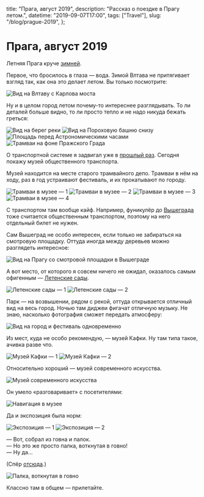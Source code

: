   title: "Прага, август 2019",
  description: "Рассказ о поездке в Прагу летом.",
  datetime: "2019-09-07T17:00",
  tags: ["Travel"],
  slug: "/blog/prague-2019",
};

# Прага, август 2019

Летняя Прага круче [зимней](/blog/czech/).

Первое, что бросилось в глаза — вода. Зимой Влтава не притягивает взгляд так, как она это делает летом. Вы только посмотрите:

![Вид на Влтаву с Карлова моста](/img/notes/travel/prague-2019/1.jpg)

Ну и в целом город летом почему-то интереснее разглядывать. То ли деталей больше видно, то ли просто тепло и не надо никуда бежать греться:

![Вид на берег реки](/img/notes/travel/prague-2019/2.jpg)
![Вид на Пороховую башню снизу](/img/notes/travel/prague-2019/3.jpg)
![Площадь перед Астрономическими часами](/img/notes/travel/prague-2019/4.jpg)
![Трамваи на фоне Пражского Града](/img/notes/travel/prague-2019/5.jpg)

О транспортной системе я задвигал уже в [прошлый раз](/blog/czech/). Сегодня покажу музей общественного транспорта.

Музей находится на месте старого трамвайного депо. Трамваи в нём на ходу, раз в год устраивают фестиваль, и их прокатывают по городу.

![Трамваи в музее — 1](/img/notes/travel/prague-2019/6.jpg)
![Трамваи в музее — 2](/img/notes/travel/prague-2019/7.jpg)
![Трамваи в музее — 3](/img/notes/travel/prague-2019/8.jpg)
![Трамваи в музее — 4](/img/notes/travel/prague-2019/9.jpg)

С транспортом там вообще кайф. Например, фуникулёр до [Вышеграда](https://ru.wikipedia.org/wiki/Вышеград) тоже считается общественным транспортом, поэтому на него отдельный билет не нужен.

Сам Вышеград не особо интересен, если только не забираться на смотровую площадку. Оттуда иногда между деревьев можно разглядеть интересное:

![Вид на Прагу со смотровой площадки в Вышеграде](/img/notes/travel/prague-2019/10.jpg)

А вот место, от которого я совсем ничего не ожидал, оказалось самым офигенным — [Летенские сады](https://www.tripadvisor.ru/ShowUserReviews-g274707-d10487874-r398329455-Letenske_sady-Prague_Bohemia.html).

![Летенские сады — 1](/img/notes/travel/prague-2019/11.jpg)
![Летенские сады — 2](/img/notes/travel/prague-2019/12.jpg)

Парк — на возвышении, рядом с рекой, оттуда открывается отличный вид на весь город. Ночью там диджеи фигачат отличную музыку. Не знаю, насколько фотография сможет передать атмосферу:

![Вид на город и фестиваль одновременно](/img/notes/travel/prague-2019/13.jpg)

Из мест, куда не особо рекомендую, — музей Кафки. Ну там типа такое, ачивка разве что.

![Музей Кафки — 1](/img/notes/travel/prague-2019/14.jpg)
![Музей Кафки — 2](/img/notes/travel/prague-2019/15.jpg)

Относительно хороший — музей современного искусства.

![Музей современного искусства](/img/notes/travel/prague-2019/20.jpg)

Он умело «разговаривает» с посетителями:

![Навигация в музее](/img/notes/travel/prague-2019/16.jpg)

Да и экспозиция была норм:

![Экспозиция — 1](/img/notes/travel/prague-2019/17.jpg)
![Экспозиция — 2](/img/notes/travel/prague-2019/18.jpg)

— Вот, собрал из говна и палок.<br />
— Но это же просто палка, воткнутая в говно!<br />
— Ну да...

(Спёр [отсюда](https://twitter.com/wouldntfix/status/1159153938324738051?s=12).)

![Палка, воткнутая в говно](/img/notes/travel/prague-2019/19.jpg)

Классно там в общем — прилетайте.
